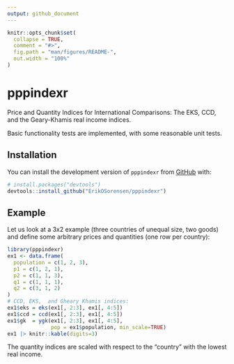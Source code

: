 ```yaml
---
output: github_document
---
```


<!-- README.md is generated from README.Rmd. Please edit that file -->

```r
knitr::opts_chunk$set(
  collapse = TRUE,
  comment = "#>",
  fig.path = "man/figures/README-",
  out.width = "100%"
)
```

# pppindexr


Price and Quantity Indices for International Comparisons: The EKS, CCD, and the 
Geary-Khamis real income indices.

Basic functionality tests are implemented, with some reasonable unit tests. 

## Installation

You can install the development version of `pppindexr` from [GitHub](https://github.com/) with:

``` r
# install.packages("devtools")
devtools::install_github("ErikOSorensen/pppindexr")
```

## Example

Let us look at a 3x2 example (three countries of unequal size, two goods) and define
some arbitrary prices and quantities (one row per country):

```r
library(pppindexr)
ex1 <- data.frame(
  population = c(1, 2, 3),
  p1 = c(1, 2, 1),
  p2 = c(1, 1, 3),
  q1 = c(1, 1, 1),
  q2 = c(3, 1, 2)
)
# CCD, EKS,  and Gheary Khamis indices:
ex1$eks = eks(ex1[, 2:3], ex1[, 4:5])
ex1$ccd = ccd(ex1[, 2:3], ex1[, 4:5])
ex1$gk  = ygk(ex1[, 2:3], ex1[, 4:5], 
              pop = ex1$population, min_scale=TRUE)
ex1 |> knitr::kable(digits=3)
```

The quantity indices are scaled with respect to the "country"
with the lowest real income.

